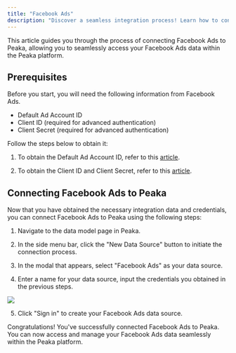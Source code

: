 ```yaml
---
title: "Facebook Ads"
description: "Discover a seamless integration process! Learn how to connect Facebook Ads to Peaka effortlessly for streamlined transactions."
---
```


This article guides you through the process of connecting Facebook Ads to Peaka, allowing you to seamlessly access your Facebook Ads data within the Peaka platform.

## Prerequisites

Before you start, you will need the following information from Facebook Ads.

- Default Ad Account ID
- Client ID (required for advanced authentication)
- Client Secret (required for advanced authentication)

Follow the steps below to obtain it:

1. To obtain the Default Ad Account ID, refer to this [article](https://www.facebook.com/business/help/1492627900875762).

2. To obtain the Client ID and Client Secret, refer to this [article](https://developers.facebook.com/docs/facebook-login/guides/advanced/manual-flow/#confirm).

## Connecting Facebook Ads to Peaka

Now that you have obtained the necessary integration data and credentials, you can connect Facebook Ads to Peaka using the following steps:

1. Navigate to the data model page in Peaka.

2. In the side menu bar, click the "New Data Source" button to initiate the connection process.

3. In the modal that appears, select "Facebook Ads" as your data source.

4. Enter a name for your data source, input the credentials you obtained in the previous steps.

<img src="https://cdn.peaka.com/integrations/facebook-ads-1.png" />

5. Click "Sign in" to create your Facebook Ads data source.

Congratulations! You've successfully connected Facebook Ads to Peaka. You can now access and manage your Facebook Ads data seamlessly within the Peaka platform.

